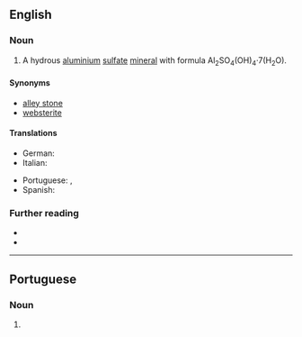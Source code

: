 ==English==

===Noun===
{{en-noun|-}}
{{wikipedia}}

# A hydrous [[aluminium]] [[sulfate]] [[mineral]] with formula Al<sub>2</sub>SO<sub>4</sub>(OH)<sub>4</sub>·7(H<sub>2</sub>O).

====Synonyms====
* [[alley stone]]
* [[websterite]]

====Translations====
{{trans-top|a hydrous aluminium sulfate mineral}}
* German: {{t+|de|Aluminit|m}}
* Italian: {{t|it|aluminite|f}}
{{trans-mid}}
* Portuguese: {{t|pt|aluminita|f}}, {{t|pt|aluminite|f}}
* Spanish: {{t|es|aluminita|f}}
{{trans-bottom}}

===Further reading===
* {{R:WebMineral}}
* {{R:mindat}}

----

==Portuguese==

===Noun===
{{pt-noun|f|-}}

# {{alternative form of|aluminita|lang=pt}}